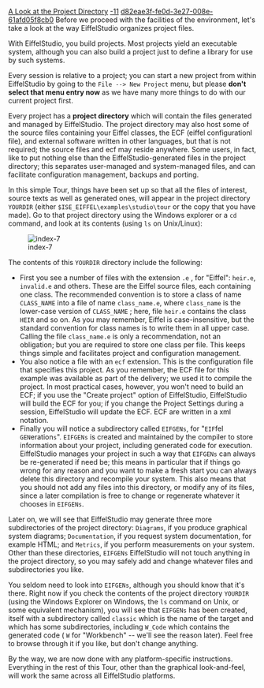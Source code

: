 [[Property:title|A Look at the Project Directory]]
[[Property:weight|-11]]
[[Property:uuid|d82eae3f-fe0d-3e27-008e-61afd05f8cb0]]
Before we proceed with the facilities of the environment, let's take a look at the way EiffelStudio organizes project files.

With EiffelStudio, you build projects. Most projects yield an executable system, although you can also build a project just to define a library for use by such systems.

Every session is relative to a project; you can start a new project from within EiffelStudio by going to the <code>File  -->  New Project</code> menu, but please '''don't select that menu entry now''' as we have many more things to do with our current project first. 

Every project has a '''project directory''' which will contain the files generated and managed by EiffelStudio. The project directory may also host some of the source files containing your Eiffel classes, the ECF (eiffel configurationl file), and external software written in other languages, but that is not required; the source files and ecf may reside anywhere. Some users, in fact, like to put nothing else than the EiffelStudio-generated files in the project directory; this separates user-managed and system-managed files, and can facilitate configuration management, backups and porting. 

In this simple Tour, things have been set up so that all the files of interest, source texts as well as generated ones, will appear in the project directory <code>YOURDIR</code> (either <code>$ISE_EIFFEL\examples\studio\tour</code> or the copy that you have made). Go to that project directory using the Windows explorer or a <code>cd</code> command, and look at its contents (using <code>ls</code> on Unix/Linux): 

[[Image:index-7]]

The contents of this <code>YOURDIR</code> directory include the following: 
* First you see a number of files with the extension <code>.e</code> , for "Eiffel": <code>heir.e </code>, <code> invalid.e </code> and others. These are the Eiffel source files, each containing one class. The recommended convention is to store a class of name <code>CLASS_NAME</code> into a file of name <code>class_name.e </code>, where <code>class_name</code> is the lower-case version of <code>CLASS_NAME</code> ; here, file <code>heir.e</code> contains the class <code>HEIR</code> and so on. As you may remember, Eiffel is case-insensitive, but the standard convention for class names is to write them in all upper case. Calling the file <code>class_name.e</code> is only a recommendation, not an obligation; but you <span>are</span> required to store one class per file. This keeps things simple and facilitates project and configuration management. 
* You also notice a file with an <code>ecf</code> extension. This is the configuration file that specifies this project. As you remember, the ECF file for this example was available as part of the delivery; we used it to compile the project. In most practical cases, however, you won't need to build an ECF; if you use the "Create project" option of EiffelStudio, EiffelStudio will build the ECF for you; if you change the Project Settings during a session, EiffelStudio will update the ECF. ECF are written in a xml notation. 
* Finally you will notice a subdirectory called <code>EIFGENs</code>, for "<code>EIF</code>fel <code>GEN</code>eration<code>s</code>". <code>EIFGENs</code> is created and maintained by the compiler to store information about your project, including generated code for execution. EiffelStudio manages your project in such a way that <code>EIFGENs</code> can always be re-generated if need be; this means in particular that if things go wrong for any reason and you want to make a fresh start you can always delete this directory and recompile your system. This also means that you should not add any files into this directory, or modify any of its files, since a later compilation is free to change or regenerate whatever it chooses in <code>EIFGENs</code>. 

Later on, we will see that EiffelStudio may generate three more subdirectories of the project directory: <code>Diagrams</code>, if you produce graphical system diagrams; <code>Documentation</code>, if you request system documentation, for example HTML; and <code>Metrics</code>, if you perform measurements on your system. Other than these directories, <code>EIFGENs</code> EiffelStudio will not touch anything in the project directory, so you may safely add and change whatever files and subdirectories you like. 

You seldom need to look into <code>EIFGENs</code>, although you should know that it's there. Right now if you check the contents of the project directory <code>YOURDIR</code> (using the Windows Explorer on Windows, the <code>ls</code> command on Unix, or some equivalent mechanism), you will see that <code>EIFGENs</code> has been created, itself with a subdirectory called <code>classic</code> which is the name of the target and which has some subdirectories, including <code>W_Code</code> which contains the generated code ( <code>W</code> for "Workbench" -- we'll see the reason later). Feel free to browse through it if you like, but don't change anything. 

By the way, we are now done with any platform-specific instructions. Everything in the rest of this Tour, other than the graphical look-and-feel, will work the same across all EiffelStudio platforms.

